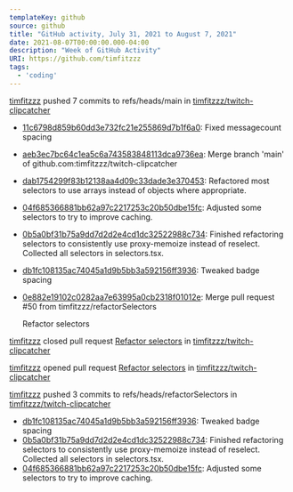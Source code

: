 ---
templateKey: github
source: github
title: "GitHub activity, July 31, 2021 to August 7, 2021"
date: 2021-08-07T00:00:00.000-04:00
description: "Week of GitHub Activity"
URI: https://github.com/timfitzzz
tags: 
  - 'coding'
---

[timfitzzz](https://github.com/timfitzzz) pushed 7 commits to refs/heads/main in [timfitzzz/twitch-clipcatcher](https://github.com/timfitzzz/twitch-clipcatcher)  
* [11c6798d859b60dd3e732fc21e255869d7b1f6a0](https://github.com/timfitzzz/twitch-clipcatcher/commits/11c6798d859b60dd3e732fc21e255869d7b1f6a0): Fixed messagecount spacing  
* [aeb3ec7bc64c1ea5c6a743583848113dca9736ea](https://github.com/timfitzzz/twitch-clipcatcher/commits/aeb3ec7bc64c1ea5c6a743583848113dca9736ea): Merge branch 'main' of github.com:timfitzzz/twitch-clipcatcher  
* [dab1754299f83b12138aa4d09c33dade3e370453](https://github.com/timfitzzz/twitch-clipcatcher/commits/dab1754299f83b12138aa4d09c33dade3e370453): Refactored most selectors to use arrays instead of objects where appropriate.  
* [04f685366881bb62a97c2217253c20b50dbe15fc](https://github.com/timfitzzz/twitch-clipcatcher/commits/04f685366881bb62a97c2217253c20b50dbe15fc): Adjusted some selectors to try to improve caching.  
* [0b5a0bf31b75a9dd7d2d2e4cd1dc32522988c734](https://github.com/timfitzzz/twitch-clipcatcher/commits/0b5a0bf31b75a9dd7d2d2e4cd1dc32522988c734): Finished refactoring selectors to consistently use proxy-memoize instead of reselect. Collected all selectors in selectors.tsx.  
* [db1fc108135ac74045a1d9b5bb3a592156ff3936](https://github.com/timfitzzz/twitch-clipcatcher/commits/db1fc108135ac74045a1d9b5bb3a592156ff3936): Tweaked badge spacing  
* [0e882e19102c0282aa7e63995a0cb2318f01012e](https://github.com/timfitzzz/twitch-clipcatcher/commits/0e882e19102c0282aa7e63995a0cb2318f01012e): Merge pull request #50 from timfitzzz/refactorSelectors
  
  Refactor selectors  

[timfitzzz](https://github.com/timfitzzz) closed pull request [Refactor selectors](https://github.com/timfitzzz/twitch-clipcatcher/pull/50) in [timfitzzz/twitch-clipcatcher](https://github.com/timfitzzz/twitch-clipcatcher)  

[timfitzzz](https://github.com/timfitzzz) opened pull request [Refactor selectors](https://github.com/timfitzzz/twitch-clipcatcher/pull/50) in [timfitzzz/twitch-clipcatcher](https://github.com/timfitzzz/twitch-clipcatcher)  

[timfitzzz](https://github.com/timfitzzz) pushed 3 commits to refs/heads/refactorSelectors in [timfitzzz/twitch-clipcatcher](https://github.com/timfitzzz/twitch-clipcatcher)  
* [db1fc108135ac74045a1d9b5bb3a592156ff3936](https://github.com/timfitzzz/twitch-clipcatcher/commits/db1fc108135ac74045a1d9b5bb3a592156ff3936): Tweaked badge spacing  
* [0b5a0bf31b75a9dd7d2d2e4cd1dc32522988c734](https://github.com/timfitzzz/twitch-clipcatcher/commits/0b5a0bf31b75a9dd7d2d2e4cd1dc32522988c734): Finished refactoring selectors to consistently use proxy-memoize instead of reselect. Collected all selectors in selectors.tsx.  
* [04f685366881bb62a97c2217253c20b50dbe15fc](https://github.com/timfitzzz/twitch-clipcatcher/commits/04f685366881bb62a97c2217253c20b50dbe15fc): Adjusted some selectors to try to improve caching.  

